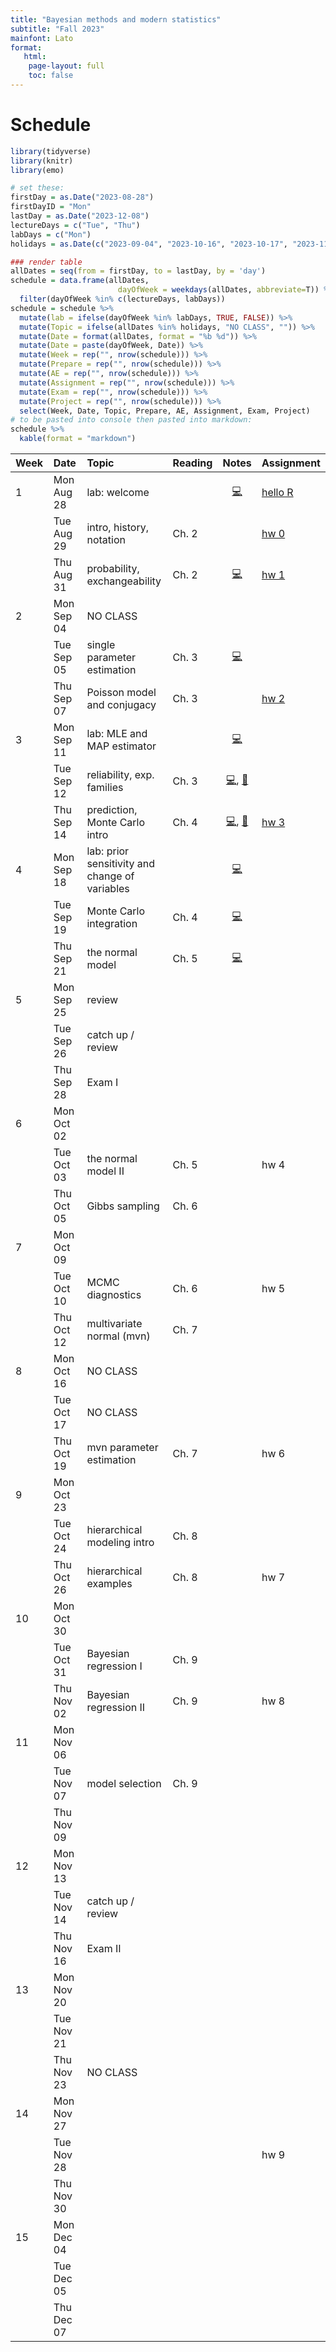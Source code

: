 ```yaml
---
title: "Bayesian methods and modern statistics"
subtitle: "Fall 2023"
mainfont: Lato
format: 
   html: 
    page-layout: full
    toc: false
---
```


# Schedule

```r
library(tidyverse)
library(knitr)
library(emo)
```

```r
# set these:
firstDay = as.Date("2023-08-28")
firstDayID = "Mon"
lastDay = as.Date("2023-12-08")
lectureDays = c("Tue", "Thu")
labDays = c("Mon")
holidays = as.Date(c("2023-09-04", "2023-10-16", "2023-10-17", "2023-11-22", "2023-11-23", "2023-11-24"))

### render table
allDates = seq(from = firstDay, to = lastDay, by = 'day')
schedule = data.frame(allDates,
                        dayOfWeek = weekdays(allDates, abbreviate=T)) %>%
  filter(dayOfWeek %in% c(lectureDays, labDays))
schedule = schedule %>%
  mutate(lab = ifelse(dayOfWeek %in% labDays, TRUE, FALSE)) %>%
  mutate(Topic = ifelse(allDates %in% holidays, "NO CLASS", "")) %>%
  mutate(Date = format(allDates, format = "%b %d")) %>%
  mutate(Date = paste(dayOfWeek, Date)) %>%
  mutate(Week = rep("", nrow(schedule))) %>%
  mutate(Prepare = rep("", nrow(schedule))) %>%
  mutate(AE = rep("", nrow(schedule))) %>%
  mutate(Assignment = rep("", nrow(schedule))) %>%
  mutate(Exam = rep("", nrow(schedule))) %>%
  mutate(Project = rep("", nrow(schedule))) %>%
  select(Week, Date, Topic, Prepare, AE, Assignment, Exam, Project)
# to be pasted into console then pasted into markdown:
schedule %>%
  kable(format = "markdown")
```

| Week | Date       | Topic                                          | Reading |                                 Notes                                  | Assignment                 |
|:---------|:---------|:----------------------|----------|:--------:|:---------|
| 1    | Mon Aug 28 | lab: welcome                                   |         |                    [💻](/slides/lab0-welcome.html)                     | [hello R](/labs/lab0.html) |
|      | Tue Aug 29 | intro, history, notation                       | Ch. 2   |                                                                        | [hw 0](/hw/hw00.html)      |
|      | Thu Aug 31 | probability, exchangeability                   | Ch. 2   |                     [💻](/notes/probability.html)                      | [hw 1](/hw/hw01.html)      |
| 2    | Mon Sep 04 | NO CLASS                                       |         |                                                                        |                            |
|      | Tue Sep 05 | single parameter estimation                    | Ch. 3   |                     [💻](/notes/estimation1.html)                      |                            |
|      | Thu Sep 07 | Poisson model and conjugacy                    | Ch. 3   |                                                                        | [hw 2](/hw/hw02.html)      |
| 3    | Mon Sep 11 | lab: MLE and MAP estimator                     |         |                        [💻](/slides/lab1.html)                         |                            |
|      | Tue Sep 12 | reliability, exp. families                     | Ch. 3   | [💻](/notes/reliability.html), [📝](/notes/ReliabilityExpFamilies.pdf) |                            |
|      | Thu Sep 14 | prediction, Monte Carlo intro                  | Ch. 4   |   [💻](/notes/prediction1.html), [📝](/notes/predictionOffline.pdf)    | [hw 3](/hw/hw03.html)      |
| 4    | Mon Sep 18 | lab: prior sensitivity and change of variables |         |                        [💻](/slides/lab2.html)                         |                            |
|      | Tue Sep 19 | Monte Carlo integration                        | Ch. 4   |                      [💻](/notes/MonteCarlo.html)                      |                            |
|      | Thu Sep 21 | the normal model                               | Ch. 5   |                     [💻](/notes/normalModel1.html)                     |                            |
| 5    | Mon Sep 25 | review                                         |         |                                                                        |                            |
|      | Tue Sep 26 | catch up / review                              |         |                                                                        |                            |
|      | Thu Sep 28 | Exam I                                         |         |                                                                        |                            |
| 6    | Mon Oct 02 |                                                |         |                                                                        |                            |
|      | Tue Oct 03 | the normal model II                        | Ch. 5   |                                                                        | hw 4                       |
|      | Thu Oct 05 | Gibbs sampling                                 | Ch. 6   |                                                                        |                            |
| 7    | Mon Oct 09 |                                                |         |                                                                        |                            |
|      | Tue Oct 10 | MCMC diagnostics                               | Ch. 6   |                                                                        | hw 5                       |
|      | Thu Oct 12 | multivariate normal (mvn)                      | Ch. 7   |                                                                        |                            |
| 8    | Mon Oct 16 | NO CLASS                                       |         |                                                                        |                            |
|      | Tue Oct 17 | NO CLASS                                       |         |                                                                        |                            |
|      | Thu Oct 19 | mvn parameter estimation                       | Ch. 7   |                                                                        | hw 6                       |
| 9    | Mon Oct 23 |                                                |         |                                                                        |                            |
|      | Tue Oct 24 | hierarchical modeling intro                    | Ch. 8   |                                                                        |                            |
|      | Thu Oct 26 | hierarchical examples                          | Ch. 8   |                                                                        | hw 7                       |
| 10   | Mon Oct 30 |                                                |         |                                                                        |                            |
|      | Tue Oct 31 | Bayesian regression I                          | Ch. 9   |                                                                        |                            |
|      | Thu Nov 02 | Bayesian regression II                         | Ch. 9   |                                                                        | hw 8                       |
| 11   | Mon Nov 06 |                                                |         |                                                                        |                            |
|      | Tue Nov 07 | model selection                                | Ch. 9   |                                                                        |                            |
|      | Thu Nov 09 |                                                |         |                                                                        |                            |
| 12   | Mon Nov 13 |                                                |         |                                                                        |                            |
|      | Tue Nov 14 | catch up / review                              |         |                                                                        |                            |
|      | Thu Nov 16 | Exam II                                        |         |                                                                        |                            |
| 13   | Mon Nov 20 |                                                |         |                                                                        |                            |
|      | Tue Nov 21 |                                                |         |                                                                        |                            |
|      | Thu Nov 23 | NO CLASS                                       |         |                                                                        |                            |
| 14   | Mon Nov 27 |                                                |         |                                                                        |                            |
|      | Tue Nov 28 |                                                |         |                                                                        | hw 9                       |
|      | Thu Nov 30 |                                                |         |                                                                        |                            |
| 15   | Mon Dec 04 |                                                |         |                                                                        |                            |
|      | Tue Dec 05 |                                                |         |                                                                        |                            |
|      | Thu Dec 07 |                                                |         |                                                                        |                            |

<!-- | Week | Date       | Topic                                  |              Notes              | Lab                      | Exam                                  | Project | -->

<!-- |:----------|:----------|:----------|:---------:|:----------|:----------|:----------| -->

<!-- | 0    | Fri Jan 13 | welcome                                |  [💻](/slides/01-welcome.html)  |                          |                                       |         | -->

<!-- | 1    | Tue Jan 17 | git                                    | [💻](/slides/lab0-welcome.html) | [lab 0](/labs/lab0.html) |                                       |         | -->

<!-- |      | Wed Jan 18 | control flow, loops and functions      |    [💻](/slides/lec02.html)     |                          |                                       |         | -->

<!-- |      | Fri Jan 20 | NAs, lists, NULL and attributes        |    [💻](/slides/lec03.html)     |                          |                                       |         | -->

<!-- | 2    | Tue Jan 24 | if it's a function, fix it             |                                 | [lab 1](/labs/lab1.html) |                                       |         | -->

<!-- |      | Wed Jan 25 | object oriented programming            |    [💻](/slides/lec04.html)     |                          |                                       |         | -->

<!-- |      | Fri Jan 27 | tidy data and dplyr                    |    [💻](/slides/lec05.html)     |                          |                                       |         | -->

<!-- | 3    | Tue Jan 31 | computational masonry                  |                                 | [lab 2](/labs/lab2.html) |                                       |         | -->

<!-- |      | Wed Feb 01 | subsetting                             |    [💻](/slides/lec06.html)     |                          |                                       |         | -->

<!-- |      | Fri Feb 03 | ggplot2                                |    [💻](/slides/lec07.html)     |                          |                                       |         | -->

<!-- | 4    | Tue Feb 07 | dream of plots                         |                                 | [lab 3](/labs/lab3.html) |                                       |         | -->

<!-- |      | Wed Feb 08 | functional programming and purrr       |    [💻](/slides/lec08.html)     |                          |                                       |         | -->

<!-- |      | Fri Feb 10 | regular expressions                    |    [💻](/slides/lec09.html)     |                          |                                       |         | -->

<!-- | 5    | Tue Feb 14 | wrangling the written word             |                                 | [lab 4](/labs/lab4.html) |                                       |         | -->

<!-- |      | Wed Feb 15 | catch-up                               |                                 |                          |                                       |         | -->

<!-- |      | Fri Feb 17 | review / questions / exam              |                                 |                          | [exam 1 release](/exams/exam01.html) |         | -->

<!-- | 6    | Tue Feb 21 | no lab: exam 1                         |                                 |                |   exam 1 due                                    |         | -->

<!-- |      | Wed Feb 22 | complexity and parallelization |  [💻](/slides/lec10.html)                                |                          |                                       |         | -->

<!-- |      | Fri Feb 24 | intro to optimization          |  [💻](/slides/lec11.html)                                |                          |                                       |         | -->

<!-- | 7    | Tue Feb 28 | where's zero?                                       |                                 | [lab 5](/labs/lab5.html)                         |                                       |         | -->

<!-- |      | Wed Mar 01 | Newton-Raphson                  |[💻](/slides/lec12.html)                                  |                          |                                       |         | -->

<!-- |      | Fri Mar 03 | Newton-Raphson examples           |                                 |                          |                                       |         | -->

<!-- | 8    | Tue Mar 07 |  continue lab                                      |                                 |                          |                                       |         | -->

<!-- |      | Wed Mar 08 | MM principles   |   [💻](/slides/lec13.html)                              |                          |                                       |         | -->

<!-- |      | Fri Mar 10 | MM example                        |   [💻](/slides/lec14.html)                              |                          |                                       |         | -->

<!-- | 9    | Tue Mar 14 | NO CLASS: Spring break                 |                                 |                          |                                       |         | -->

<!-- |      | Wed Mar 15 | NO CLASS: Spring break                 |                                 |                          |                                       |         | -->

<!-- |      | Fri Mar 17 | NO CLASS: Spring break                 |                                 |                          |                                       |         | -->

<!-- | 10   | Tue Mar 21 | ascend the likelihood                                      |                                 | [lab 6](/labs/lab6.html)                          |                                       |         | -->

<!-- |      | Wed Mar 22 | EM algorithm                      | [💻](/slides/lec15.html)                                 |                          |                                       |         | -->

<!-- |      | Fri Mar 24 | Monte Carlo integration                          |  [💻](/slides/lec16.html)                                |                          |                                       |         | -->

<!-- | 11   | Tue Mar 28 | continue lab                                       |                                 |                          |                                       |         | -->

<!-- |      | Wed Mar 29 | importance sampling                                 | [💻](/slides/lec17.html)                                 |                          |                                       |         | -->

<!-- |      | Fri Mar 31 | review / questions / exam                          |                                 |                          |   [exam 2 release](/exams/exam02.html)                                     |          | -->

<!-- | 12   | Tue Apr 04 |  no lab: exam 2                                       |                               |                          |  exam 2 due                                     |         | -->

<!-- |      | Wed Apr 05 |  shiny I                 |  [💻](/slides/lec18.html)                                |                          |                                       |         | -->

<!-- |      | Fri Apr 07 | shiny II              |                                 |                          |                                       |         | -->

<!-- | 13   | Tue Apr 11 | shiny dashboard                                  |                                 |               [on GitHub](https://github.com/orgs/sta323-sp23/repositories)         |                                  |         | -->

<!-- |      | Wed Apr 12 | SQL                 |                                 |                          |                                       |         | -->

<!-- |      | Fri Apr 14 | project tips                          |                                 |                          |                                       |         | -->

<!-- | 14   | Tue Apr 18 | project workday                                     |                                 |                          |                                       |         | -->

<!-- |      | Wed Apr 19 | APIs                                   |   [💻](/slides/lec20.html)                               |                          |                                       |         | -->

<!-- |      | Fri Apr 21 | covariance & PCA                                    | [💻](/slides/lec21.html)                                |                          |                                       |         | -->

<!-- | 15   | Tue Apr 25 | project presentations              |                                 |                          |                                       |         | -->

<!-- |      | Wed Apr 26 | special topic: cryptanalysis                         |  [💻](/slides/lec22.html)                               |                          |                                       |         | -->
